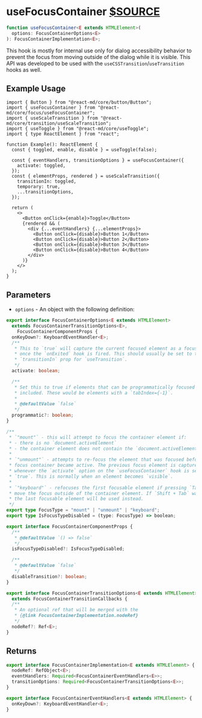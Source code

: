 # useFocusContainer [$SOURCE](packages/core/src/focus/useFocusContainer.ts)

```ts disableTransform
function useFocusContainer<E extends HTMLElement>(
  options: FocusContainerOptions<E>
): FocusContainerImplementation<E>;
```

This hook is mostly for internal use only for dialog accessibility behavior
to prevent the focus from moving outside of the dialog while it is visible.
This API was developed to be used with the `useCSSTransition`/`useTransition`
hooks as well.

## Example Usage

```tsx
import { Button } from "@react-md/core/button/Button";
import { useFocusContainer } from "@react-md/core/focus/useFocusContainer";
import { useScaleTransition } from "@react-md/core/transition/useScaleTransition";
import { useToggle } from "@react-md/core/useToggle";
import { type ReactElement } from "react";

function Example(): ReactElement {
  const { toggled, enable, disable } = useToggle(false);

  const { eventHandlers, transitionOptions } = useFocusContainer({
    activate: toggled,
  });
  const { elementProps, rendered } = useScaleTransition({
    transitionIn: toggled,
    temporary: true,
    ...transitionOptions,
  });

  return (
    <>
      <Button onClick={enable}>Toggle</Button>
      {rendered && (
        <div {...eventHandlers} {...elementProps}>
          <Button onClick={disable}>Button 1</Button>
          <Button onClick={disable}>Button 2</Button>
          <Button onClick={disable}>Button 3</Button>
          <Button onClick={disable}>Button 4</Button>
        </div>
      )}
    </>
  );
}
```

## Parameters

- `options` - An object with the following definition:

```ts disableTransform
export interface FocusContainerOptions<E extends HTMLElement>
  extends FocusContainerTransitionOptions<E>,
    FocusContainerComponentProps {
  onKeyDown?: KeyboardEventHandler<E>;
  /**
   * This to `true` will capture the current focused element as a focus target
   * once the `onExited` hook is fired. This should usually be set to the
   * `transitionIn` prop for `useTransition`.
   */
  activate: boolean;

  /**
   * Set this to true if elements that can be programmatically focused should be
   * included. These would be elements with a `tabIndex={-1}`.
   *
   * @defaultValue `false`
   */
  programmatic?: boolean;
}

/**
 * `"mount"` - this will attempt to focus the container element if:
 * - there is no `document.activeElement`
 * - the container element does not contain the `document.activeElement`
 *
 * `"unmount"` - attempts to re-focus the element that was focused before the
 * focus container became active. The previous focus element is captured
 * whenever the `activate` option on the `useFocusContainer` hook is set to
 * `true`. This is normally when an element becomes `visible`.
 *
 * `"keyboard"` - refocuses the first focusable element if pressing `Tab` would
 * move the focus outside of the container element. If `Shift + Tab` was used,
 * the last focusable element will be used instead.
 */
export type FocusType = "mount" | "unmount" | "keyboard";
export type IsFocusTypeDisabled = (type: FocusType) => boolean;

export interface FocusContainerComponentProps {
  /**
   * @defaultValue `() => false`
   */
  isFocusTypeDisabled?: IsFocusTypeDisabled;

  /**
   * @defaultValue `false`
   */
  disableTransition?: boolean;
}

export interface FocusContainerTransitionOptions<E extends HTMLElement>
  extends FocusContainerTransitionCallbacks {
  /**
   * An optional ref that will be merged with the
   * {@link FocusContainerImplementation.nodeRef}
   */
  nodeRef?: Ref<E>;
}
```

## Returns

```ts disableTransform
export interface FocusContainerImplementation<E extends HTMLElement> {
  nodeRef: RefObject<E>;
  eventHandlers: Required<FocusContainerEventHandlers<E>>;
  transitionOptions: Required<FocusContainerTransitionOptions<E>>;
}

export interface FocusContainerEventHandlers<E extends HTMLElement> {
  onKeyDown?: KeyboardEventHandler<E>;
}
```
